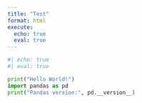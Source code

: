 ```yaml
---
title: "Test"
format: html
execute:
  echo: true
  eval: true
---
```


```python
#| echo: true
#| eval: true

print("Hello World!")
import pandas as pd
print("Pandas version:", pd.__version__)
```
